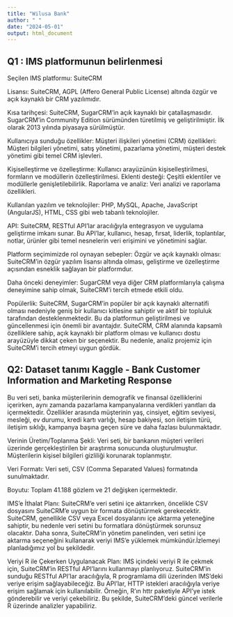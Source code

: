 ```yaml
---
title: "Wilusa Bank"
author: " "
date: "2024-05-01"
output: html_document
---
```



## Q1 : IMS platformunun belirlenmesi

Seçilen IMS platformu: SuiteCRM

Lisansı: SuiteCRM, AGPL (Affero General Public License) altında özgür ve açık kaynaklı bir CRM yazılımıdır.

Kısa tarihçesi: SuiteCRM, SugarCRM'in açık kaynaklı bir çatallaşmasıdır. SugarCRM'in Community Edition sürümünden türetilmiş ve geliştirilmiştir. İlk olarak 2013 yılında piyasaya sürülmüştür.

Kullanıcıya sunduğu özellikler:
Müşteri ilişkileri yönetimi (CRM) özellikleri: Müşteri bilgileri yönetimi, satış yönetimi, pazarlama yönetimi, müşteri destek yönetimi gibi temel CRM işlevleri.

Kişiselleştirme ve özelleştirme: Kullanıcı arayüzünün kişiselleştirilmesi, formların ve modüllerin özelleştirilmesi.
Eklenti desteği: Çeşitli eklentiler ve modüllerle genişletilebilirlik.
Raporlama ve analiz: Veri analizi ve raporlama özellikleri.

Kullanılan yazılım ve teknolojiler: PHP, MySQL, Apache, JavaScript (AngularJS), HTML, CSS gibi web tabanlı teknolojiler.

API: SuiteCRM, RESTful API'lar aracılığıyla entegrasyon ve uygulama geliştirme imkanı sunar. Bu API'lar, kullanıcı, hesap, fırsat, liderlik, toplantılar, notlar, ürünler gibi temel nesnelerin veri erişimini ve yönetimini sağlar.

Platform seçimimizde rol oynayan sebepler:
Özgür ve açık kaynaklı olması: SuiteCRM'in özgür yazılım lisansı altında olması, geliştirme ve özelleştirme açısından esneklik sağlayan bir platformdur.

Daha önceki deneyimler: SugarCRM veya diğer CRM platformlarıyla çalışma deneyimine sahip olmak, SuiteCRM'i tercih etmede etkili oldu.

Popülerlik: SuiteCRM, SugarCRM'in popüler bir açık kaynaklı alternatifi olması nedeniyle geniş bir kullanıcı kitlesine sahiptir ve aktif bir topluluk tarafından desteklenmektedir. Bu da platformun geliştirilmesi ve güncellenmesi için önemli bir avantajdır.
SuiteCRM, CRM alanında kapsamlı özelliklere sahip, açık kaynaklı bir platform olması ve kullanıcı dostu arayüzüyle dikkat çeken bir seçenektir. Bu nedenle, analiz projemiz için SuiteCRM'i tercih etmeyi uygun gördük.



## Q2: Dataset tanımı Kaggle - Bank Customer Information and Marketing Response

Bu veri seti, banka müşterilerinin demografik ve finansal özelliklerini içerirken, aynı zamanda pazarlama kampanyalarına verdikleri yanıtları da içermektedir. Özellikler arasında müşterinin yaş, cinsiyet, eğitim seviyesi, mesleği, ev durumu, kredi kartı varlığı, hesap bakiyesi, son iletişim türü, iletişim sıklığı, kampanya başına geçen süre ve daha fazlası bulunmaktadır.

Verinin Üretim/Toplanma Şekli: Veri seti, bir bankanın müşteri verileri üzerinde gerçekleştirilen bir araştırma sonucunda oluşturulmuştur. Müşterilerin kişisel bilgileri gizliliği korunarak toplanmıştır.

Veri Formatı: Veri seti, CSV (Comma Separated Values) formatında sunulmaktadır.

Boyutu: Toplam 41.188 gözlem ve 21 değişken içermektedir.

IMS'e İthalat Planı: SuiteCRM'e veri setini içe aktarırken, öncelikle CSV dosyasını SuiteCRM'e uygun bir formata dönüştürmek gerekecektir. SuiteCRM, genellikle CSV veya Excel dosyalarını içe aktarma yeteneğine sahiptir, bu nedenle veri setini bu formatlara dönüştürmek sorunsuz olacaktır. Daha sonra, SuiteCRM'in yönetim panelinden, veri setini içe aktarma seçeneğini kullanarak veriyi IMS'e yüklemek mümkündür.İzlemeyi planladığımız yol bu şekildedir.

Veriyi R ile Çekerken Uygulanacak Plan: IMS içindeki veriyi R ile çekmek için, SuiteCRM'in RESTful API'larını kullanmayı planlıyoruz. SuiteCRM'in sunduğu RESTful API'lar aracılığıyla, R programlama dili üzerinden IMS'deki veriye erişim sağlayabileceğiz. Bu API'lar, HTTP istekleri aracılığıyla veriye erişim sağlamak için kullanılabilir. Örneğin, R'ın httr paketiyle API'ye istek gönderebilir ve veriyi çekebiliriz. Bu şekilde, SuiteCRM'deki güncel verilerle R üzerinde analizler yapabiliriz.